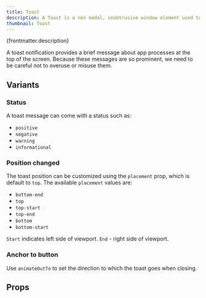 ```yaml
---
title: Toast
description: A Toast is a non modal, unobtrusive window element used to display small amount of information to a user.
thumbnail: Toast
---
```


<p>{frontmatter.description}</p>

<LiveExample src='Toast.main.jsx'>
  <AllExamples.ToastMainExample client:load />
</LiveExample>

A toast notification provides a brief message about app processes at the top of the screen. Because these messages are so prominent, we need to be careful not to overuse or misuse them.

## Variants

### Status

A toast message can come with a status such as:

- `positive`
- `negative`
- `warning`
- `informational`

<LiveExample src='Toast.positive.jsx'>
  <AllExamples.ToastPositiveExample client:load />
</LiveExample>

<LiveExample src='Toast.negative.jsx'>
  <AllExamples.ToastNegativeExample client:load />
</LiveExample>

<LiveExample src='Toast.warning.jsx'>
  <AllExamples.ToastWarningExample client:load />
</LiveExample>

<LiveExample src='Toast.informational.jsx'>
  <AllExamples.ToastInformationalExample client:load />
</LiveExample>

### Position changed

The toast position can be customized using the `placement` prop, which is default to `top`. The available `placement` values are:

- `bottom-end`
- `top`
- `top-start`
- `top-end`
- `bottom`
- `bottom-start`

`Start` indicates left side of viewport. `End` - right side of viewport.

<LiveExample src='Toast.positionChanged.jsx'>
  <AllExamples.ToastPositionChangedExample client:load />
</LiveExample>

### Anchor to button

Use `animateOutTo` to set the direction to which the toast goes when closing.

<LiveExample src='Toast.anchorToButton.jsx'>
  <AllExamples.ToastAnchorToButtonExample client:load />
</LiveExample>

## Props

<PropsTable path='@itwin/itwinui-react/esm/core/Toast/Toast.d.ts' />
